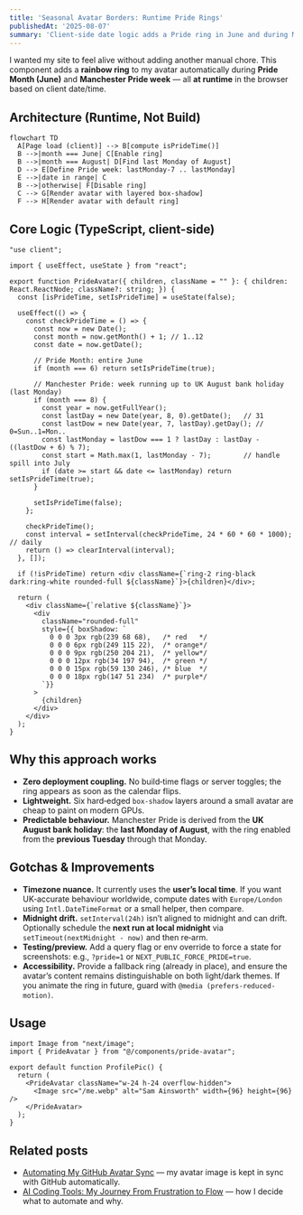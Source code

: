 ```yaml
---
title: 'Seasonal Avatar Borders: Runtime Pride Rings'
publishedAt: '2025-08-07'
summary: 'Client‑side date logic adds a Pride ring in June and during Manchester Pride week, using layered CSS box‑shadows. Here’s how it works, why it’s lightweight, and how to make it more robust.'
---
```




I wanted my site to feel alive without adding another manual chore. This component adds a **rainbow ring** to my avatar automatically during **Pride Month (June)** and **Manchester Pride week** — all **at runtime** in the browser based on client date/time.

## Architecture (Runtime, Not Build)

```mermaid
flowchart TD
  A[Page load (client)] --> B[compute isPrideTime()]
  B -->|month === June| C[Enable ring]
  B -->|month === August| D[Find last Monday of August]
  D --> E[Define Pride week: lastMonday-7 .. lastMonday]
  E -->|date in range| C
  B -->|otherwise| F[Disable ring]
  C --> G[Render avatar with layered box‑shadow]
  F --> H[Render avatar with default ring]
```

## Core Logic (TypeScript, client-side)

```tsx
"use client";

import { useEffect, useState } from "react";

export function PrideAvatar({ children, className = "" }: { children: React.ReactNode; className?: string; }) {
  const [isPrideTime, setIsPrideTime] = useState(false);

  useEffect(() => {
    const checkPrideTime = () => {
      const now = new Date();
      const month = now.getMonth() + 1; // 1..12
      const date = now.getDate();

      // Pride Month: entire June
      if (month === 6) return setIsPrideTime(true);

      // Manchester Pride: week running up to UK August bank holiday (last Monday)
      if (month === 8) {
        const year = now.getFullYear();
        const lastDay = new Date(year, 8, 0).getDate();   // 31
        const lastDow = new Date(year, 7, lastDay).getDay(); // 0=Sun..1=Mon..
        const lastMonday = lastDow === 1 ? lastDay : lastDay - ((lastDow + 6) % 7);
        const start = Math.max(1, lastMonday - 7);        // handle spill into July
        if (date >= start && date <= lastMonday) return setIsPrideTime(true);
      }

      setIsPrideTime(false);
    };

    checkPrideTime();
    const interval = setInterval(checkPrideTime, 24 * 60 * 60 * 1000); // daily
    return () => clearInterval(interval);
  }, []);

  if (!isPrideTime) return <div className={`ring-2 ring-black dark:ring-white rounded-full ${className}`}>{children}</div>;

  return (
    <div className={`relative ${className}`}>
      <div
        className="rounded-full"
        style={{ boxShadow: `
          0 0 0 3px rgb(239 68 68),   /* red   */
          0 0 0 6px rgb(249 115 22),  /* orange*/
          0 0 0 9px rgb(250 204 21),  /* yellow*/
          0 0 0 12px rgb(34 197 94),  /* green */
          0 0 0 15px rgb(59 130 246), /* blue  */
          0 0 0 18px rgb(147 51 234)  /* purple*/
        `}}
      >
        {children}
      </div>
    </div>
  );
}
```

## Why this approach works

- **Zero deployment coupling.** No build‑time flags or server toggles; the ring appears as soon as the calendar flips.
- **Lightweight.** Six hard‑edged `box-shadow` layers around a small avatar are cheap to paint on modern GPUs.
- **Predictable behaviour.** Manchester Pride is derived from the **UK August bank holiday**: the **last Monday of August**, with the ring enabled from the **previous Tuesday** through that Monday.

## Gotchas & Improvements

- **Timezone nuance.** It currently uses the **user’s local time**. If you want UK‑accurate behaviour worldwide, compute dates with `Europe/London` using `Intl.DateTimeFormat` or a small helper, then compare.
- **Midnight drift.** `setInterval(24h)` isn’t aligned to midnight and can drift. Optionally schedule the **next run at local midnight** via `setTimeout(nextMidnight - now)` and then re‑arm.
- **Testing/preview.** Add a query flag or env override to force a state for screenshots: e.g., `?pride=1` or `NEXT_PUBLIC_FORCE_PRIDE=true`.
- **Accessibility.** Provide a fallback ring (already in place), and ensure the avatar’s content remains distinguishable on both light/dark themes. If you animate the ring in future, guard with `@media (prefers-reduced-motion)`.

## Usage

```tsx
import Image from "next/image";
import { PrideAvatar } from "@/components/pride-avatar";

export default function ProfilePic() {
  return (
    <PrideAvatar className="w-24 h-24 overflow-hidden">
      <Image src="/me.webp" alt="Sam Ainsworth" width={96} height={96} />
    </PrideAvatar>
  );
}
```

## Related posts

- [Automating My GitHub Avatar Sync](/github-image-sync) — my avatar image is kept in sync with GitHub automatically.
- [AI Coding Tools: My Journey From Frustration to Flow](/ai-coding-tools) — how I decide what to automate and why.

